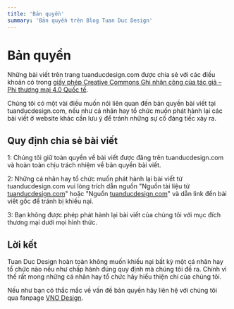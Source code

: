 ```yaml
---
title: 'Bản quyền'
summary: 'Bản quyền trên Blog Tuan Duc Design'
---
```


# Bản quyền

Những bài viết trên trang tuanducdesign.com được chia sẻ với các điều khoản có trong [giấy phép Creative Commons Ghi nhận công của tác giả – Phi thương mại 4.0 Quốc tế](https://creativecommons.org/licenses/by-nc/4.0).

Chúng tôi có một vài điều muốn nói liên quan đến bản quyền bài viết tại tuanducdesign.com, nếu như cá nhân hay tổ chức muốn phát hành lại các bài viết ở website khác cần lưu ý để tránh những sự cố đáng tiếc xảy ra.

## Quy định chia sẻ bài viết

1: Chúng tôi giữ toàn quyền về bài viết được đăng trên tuanducdesign.com và hoàn toàn chịu trách nhiệm về bản quyền bài viết.

2: Những cá nhân hay tổ chức muốn phát hành lại bài viết từ tuanducdesign.com vui lòng trích dẫn nguồn "Nguồn tài liệu từ [tuanducdesign.com](https://tuanducdesign.com)" hoặc "Nguồn [tuanducdesign.com](https://tuanducdesign.com)" và dẫn link đến bài viết gốc để tránh bị khiếu nại.

3: Bạn không được phép phát hành lại bài viết của chúng tôi với mục đích thương mại dưới mọi hình thức.

## Lời kết

Tuan Duc Design hoàn toàn không muốn khiếu nại bất kỳ một cá nhân hay tổ chức nào nếu như chấp hành đúng quy định mà chúng tôi đề ra. Chính vì thế rất mong những cá nhân hay tổ chức hãy hiểu thiện chí của chúng tôi.

Nếu như bạn có thắc mắc về vấn đề bản quyền hãy liên hệ với chúng tôi qua fanpage [VNO Design](https://www.facebook.com/vnodesign).

